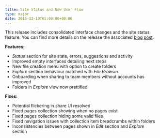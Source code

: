 ```yaml
---
title: Site Status and New User Flow
type: major
date: 2015-12-10T05:00:00+00:00
---
```


This release includes consolidated interface changes and the site status feature. You can find more details on the release the associated [blog post](https://cloudcannon.com/features/2015/12/10/site-status-and-new-user-flow/).

**Features:**

* *Status* section for site state, errors, suggestions and activity
* Improved empty interfaces detailing next steps
* New file creation menu with option to create folders
* *Explore* section behaviour matched with *File Browser*
* Onboarding when sharing to team members without accounts has improved
* Folders in *Explore* view now prettified

**Fixes:**

* Potential flickering in share UI resolved
* Fixed pages collection showing when no pages exist
* Fixed pages collection hiding some valid files
* Fixed navigation issues with collection item breadcrumbs within folders
* Inconsistencies between pages shown in *Edit* section and *Explore* section
